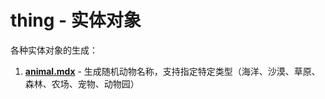 # thing - 实体对象

各种实体对象的生成：

1. **[animal.mdx](/zh/docs/thing/animal)** - 生成随机动物名称，支持指定特定类型（海洋、沙漠、草原、森林、农场、宠物、动物园）